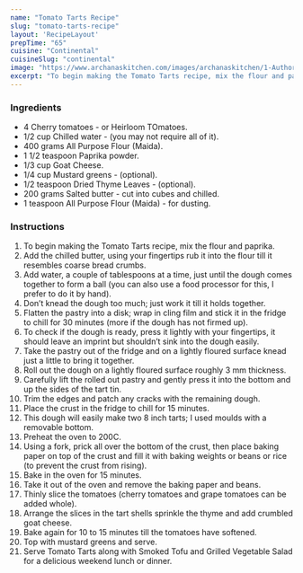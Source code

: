 ---
name: "Tomato Tarts Recipe"
slug: "tomato-tarts-recipe"
layout: 'RecipeLayout'
prepTime: "65"
cuisine: "Continental"
cuisineSlug: "continental"
image: "https://www.archanaskitchen.com/images/archanaskitchen/1-Author/Bhavita/Tomato_Tarts.jpg"
excerpt: "To begin making the Tomato Tarts recipe, mix the flour and paprika"
---

### Ingredients

- 4 Cherry tomatoes - or Heirloom TOmatoes.
- 1/2 cup Chilled water - (you may not require all of it).
- 400 grams All Purpose Flour (Maida).
- 1 1/2 teaspoon Paprika powder.
- 1/3 cup Goat Cheese.
- 1/4 cup Mustard greens - (optional).
- 1/2 teaspoon Dried Thyme Leaves - (optional).
- 200 grams Salted butter - cut into cubes and chilled.
- 1 teaspoon All Purpose Flour (Maida) - for dusting.

### Instructions

1. To begin making the Tomato Tarts recipe, mix the flour and paprika.
1. Add the chilled butter, using your fingertips rub it into the flour till it resembles coarse bread crumbs.
1. Add water, a couple of tablespoons at a time, just until the dough comes together to form a ball (you can also use a food processor for this, I prefer to do it by hand).
1. Don’t knead the dough too much; just work it till it holds together.
1. Flatten the pastry into a disk; wrap in cling film and stick it in the fridge to chill for 30 minutes (more if the dough has not firmed up).
1. To check if the dough is ready, press it lightly with your fingertips, it should leave an imprint but shouldn’t sink into the dough easily.
1. Take the pastry out of the fridge and on a lightly floured surface knead just a little to bring it together.
1. Roll out the dough on a lightly floured surface roughly 3 mm thickness.
1. Carefully lift the rolled out pastry and gently press it into the bottom and up the sides of the tart tin.
1. Trim the edges and patch any cracks with the remaining dough.
1. Place the crust in the fridge to chill for 15 minutes.
1. This dough will easily make two 8 inch tarts; I used moulds with a removable bottom.
1. Preheat the oven to 200C.
1. Using a fork, prick all over the bottom of the crust, then place baking paper on top of the crust and fill it with baking weights or beans or rice (to prevent the crust from rising).
1. Bake in the oven for 15 minutes.
1. Take it out of the oven and remove the baking paper and beans.
1. Thinly slice the tomatoes (cherry tomatoes and grape tomatoes can be added whole).
1. Arrange the slices in the tart shells sprinkle the thyme and add crumbled goat cheese.
1. Bake again for 10 to 15 minutes till the tomatoes have softened.
1. Top with mustard greens and serve.
1. Serve Tomato Tarts along with Smoked Tofu and Grilled Vegetable Salad for a delicious weekend lunch or dinner.
